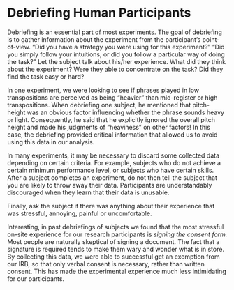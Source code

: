 

# Debriefing Human Participants

Debriefing is an essential part of most experiments. The goal of
debriefing is to gather information about the experiment from the
participant's point-of-view. "Did you have a strategy you were using
for this experiment?" "Did you simply follow your intuitions, or did
you follow a particular way of doing the task?" Let the subject talk
about his/her experience. What did they think about the experiment?
Were they able to concentrate on the task? Did they find the task easy
or hard?

In one experiment, we were looking to see if phrases played in low
transpositions are perceived as being "heavier" than mid-register or
high transpositions. When debriefing one subject, he mentioned that
pitch-height was an obvious factor influencing whether the phrase
sounds heavy or light. Consequently, he said that he explicitly
ignored the overall pitch height and made his judgments of "heaviness"
on other factors! In this case, the debriefing provided critical
information that allowed us to avoid using this data in our analysis.

In many experiments, it may be necessary to discard some collected
data depending on certain criteria. For example, subjects who do not
achieve a certain minimum performance level, or subjects who have
certain skills. After a subject completes an experiment, do not then
tell the subject that you are likely to throw away their data.
Participants are understandably discouraged when they learn that their
data is unusable.

Finally, ask the subject if there was anything about their experience
that was stressful, annoying, painful or uncomfortable.

Interesting, in past debriefings of subjects we found that the most
stressful on-site experience for our research participants is *signing
the consent form.* Most people are naturally skeptical of signing a
document. The fact that a signature is required tends to make them
wary and wonder what is in store. By collecting this data, we were
able to successful get an exemption from our IRB, so that only verbal
consent is necessary, rather than written consent. This has made the
experimental experience much less intimidating for our participants.






